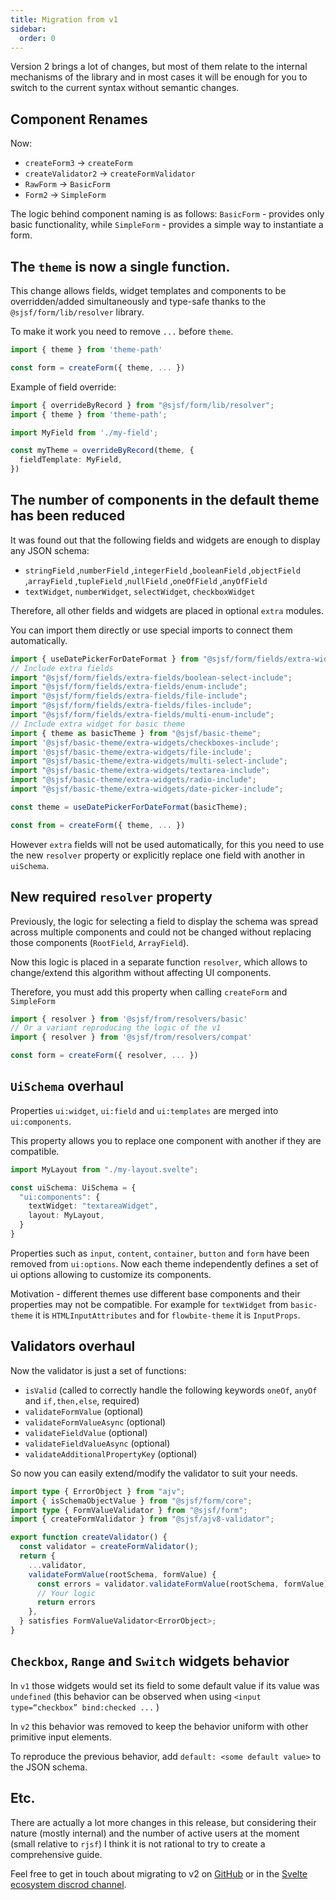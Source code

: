 ```yaml
---
title: Migration from v1
sidebar:
  order: 0
---
```


Version 2 brings a lot of changes, but most of them relate
to the internal mechanisms of the library and in most cases it will be enough
for you to switch to the current syntax without semantic changes.

## Component Renames

Now:
- `createForm3` -> `createForm`
- `createValidator2` -> `createFormValidator`
- `RawForm` -> `BasicForm`
- `Form2` -> `SimpleForm`

The logic behind component naming is as follows: `BasicForm` - provides
only basic functionality, while `SimpleForm` - provides a simple way to
instantiate a form.

## The `theme` is now a single function.

This change allows fields, widget templates and components to be
overridden/added simultaneously and type-safe thanks to
the `@sjsf/form/lib/resolver` library.

To make it work you need to remove `...` before `theme`.

```ts
import { theme } from 'theme-path'

const form = createForm({ theme, ... })
```

Example of field override:

```ts
import { overrideByRecord } from "@sjsf/form/lib/resolver";
import { theme } from 'theme-path';

import MyField from './my-field';

const myTheme = overrideByRecord(theme, {
  fieldTemplate: MyField,
})
```

## The number of components in the default theme has been reduced

It was found out that the following fields and widgets are enough to display any JSON schema:
- `stringField` ,`numberField` ,`integerField` ,`booleanField` ,`objectField` ,`arrayField` ,`tupleField` ,`nullField` ,`oneOfField` ,`anyOfField`
- `textWidget`, `numberWidget`, `selectWidget`, `checkboxWidget`

Therefore, all other fields and widgets are placed in optional `extra` modules.

You can import them directly or use special imports to connect them automatically.

```ts
import { useDatePickerForDateFormat } from "@sjsf/form/fields/extra-widgets/date-picker";
// Include extra fields
import "@sjsf/form/fields/extra-fields/boolean-select-include";
import "@sjsf/form/fields/extra-fields/enum-include";
import "@sjsf/form/fields/extra-fields/file-include";
import "@sjsf/form/fields/extra-fields/files-include";
import "@sjsf/form/fields/extra-fields/multi-enum-include";
// Include extra widget for basic theme
import { theme as basicTheme } from "@sjsf/basic-theme";
import '@sjsf/basic-theme/extra-widgets/checkboxes-include';
import '@sjsf/basic-theme/extra-widgets/file-include';
import "@sjsf/basic-theme/extra-widgets/multi-select-include";
import "@sjsf/basic-theme/extra-widgets/textarea-include";
import "@sjsf/basic-theme/extra-widgets/radio-include";
import "@sjsf/basic-theme/extra-widgets/date-picker-include";

const theme = useDatePickerForDateFormat(basicTheme);

const from = createForm({ theme, ... })
```

However `extra` fields will not be used automatically,
for this you need to use the new `resolver` property or
explicitly replace one field with another in `uiSchema`.

## New required `resolver` property

Previously, the logic for selecting a field to display the schema was spread across multiple components and could not be changed without replacing those components (`RootField`, `ArrayField`).

Now this logic is placed in a separate function `resolver`, which allows to change/extend this algorithm without affecting UI components.

Therefore, you must add this property when calling `createForm` and `SimpleForm`

```ts
import { resolver } from '@sjsf/from/resolvers/basic'
// Or a variant reproducing the logic of the v1
import { resolver } from '@sjsf/from/resolvers/compat'

const form = createForm({ resolver, ... })
```

## `UiSchema` overhaul

Properties `ui:widget`, `ui:field` and `ui:templates` are merged into `ui:components`.

This property allows you to replace one component with another if they are compatible.

```ts
import MyLayout from "./my-layout.svelte";

const uiSchema: UiSchema = {
  "ui:components": {
    textWidget: "textareaWidget",
    layout: MyLayout,
  }
}
```

Properties such as `input`, `content`, `container`, `button` and `form`
have been removed from `ui:options`. Now each theme independently defines
a set of ui options allowing to customize its components.

Motivation - different themes use different base components and their properties
may not be compatible. For example for `textWidget` from `basic-theme` it
is `HTMLInputAttributes` and for `flowbite-theme` it is `InputProps`.

## Validators overhaul

Now the validator is just a set of functions:

- `isValid` (called to correctly handle the following keywords `oneOf`, `anyOf` and `if,then,else`, required)
- `validateFormValue` (optional)
- `validateFormValueAsync` (optional)
- `validateFieldValue` (optional)
- `validateFieldValueAsync` (optional)
- `validateAdditionalPropertyKey` (optional)

So now you can easily extend/modify the validator to suit your needs.

```ts
import type { ErrorObject } from "ajv";
import { isSchemaObjectValue } from "@sjsf/form/core";
import type { FormValueValidator } from "@sjsf/form";
import { createFormValidator } from "@sjsf/ajv8-validator";

export function createValidator() {
  const validator = createFormValidator();
  return {
    ...validator,
    validateFormValue(rootSchema, formValue) {
      const errors = validator.validateFormValue(rootSchema, formValue);
      // Your logic
      return errors
    },
  } satisfies FormValueValidator<ErrorObject>;
}
```

## `Checkbox`, `Range` and `Switch` widgets behavior

In `v1` those widgets would set its field to some default value if its value was `undefined` (this behavior can be observed when using `<input type=“checkbox” bind:checked ...` )

In `v2` this behavior was removed to keep the behavior uniform with other primitive input elements. 

To reproduce the previous behavior, add `default: <some default value>` to the JSON schema.

## Etc.

There are actually a lot more changes in this release, but considering their
nature (mostly internal) and the number of active users at the moment
(small relative to `rjsf`) I think it is not rational to try to create a
comprehensive guide.

Feel free to get in touch about migrating to v2 on [GitHub](https://github.com/x0k/svelte-jsonschema-form/discussions)
or in the [Svelte ecosystem discrod channel](https://discord.com/channels/457912077277855764/1060332203571151019).
